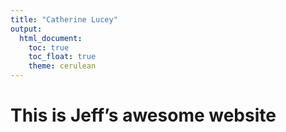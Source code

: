 ```yaml
---
title: "Catherine Lucey"
output: 
  html_document:
    toc: true
    toc_float: true
    theme: cerulean
---
```


# This is Jeff's awesome website


